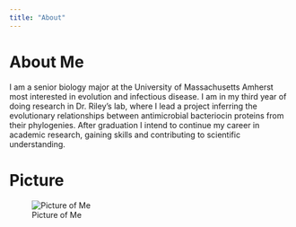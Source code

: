 ```yaml
---
title: "About"
---
```


# About Me

I am a senior biology major at the University of Massachusetts Amherst most interested in evolution and infectious disease. I am in my third year of doing research in Dr. Riley's lab, where I lead a project inferring the evolutionary relationships between antimicrobial bacteriocin proteins from their phylogenies. After graduation I intend to continue my career in academic research, gaining skills and contributing to scientific understanding.

# Picture

![Picture of Me](images/Sofia.jpeg)
